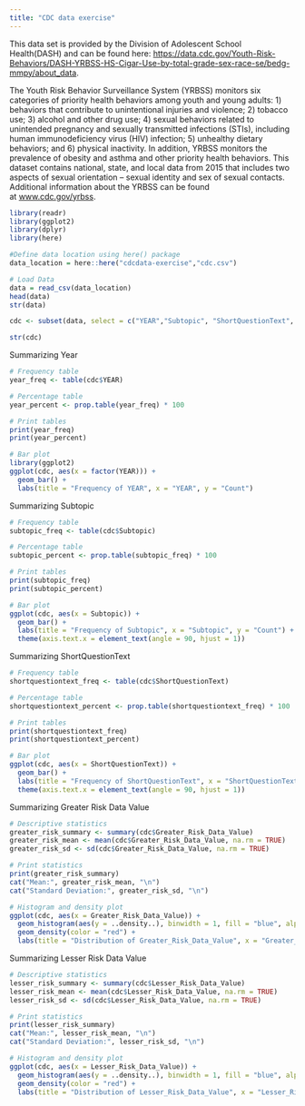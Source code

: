 ```yaml
---
title: "CDC data exercise"
---
```


This data set is provided by the Division of Adolescent School Health(DASH) and can be found here: <https://data.cdc.gov/Youth-Risk-Behaviors/DASH-YRBSS-HS-Cigar-Use-by-total-grade-sex-race-se/bedg-mmpy/about_data>.

The Youth Risk Behavior Surveillance System (YRBSS) monitors six categories of priority health behaviors among youth and young adults: 1) behaviors that contribute to unintentional injuries and violence; 2) tobacco use; 3) alcohol and other drug use; 4) sexual behaviors related to unintended pregnancy and sexually transmitted infections (STIs), including human immunodeficiency virus (HIV) infection; 5) unhealthy dietary behaviors; and 6) physical inactivity. In addition, YRBSS monitors the prevalence of obesity and asthma and other priority health behaviors. This dataset contains national, state, and local data from 2015 that includes two aspects of sexual orientation – sexual identity and sex of sexual contacts. Additional information about the YRBSS can be found at [www.cdc.gov/yrbss](http://www.cdc.gov/yrbss).

```r
library(readr)
library(ggplot2)
library(dplyr)
library(here)
```

```r
#Define data location using here() package
data_location = here::here("cdcdata-exercise","cdc.csv")

# Load Data
data = read_csv(data_location)
head(data)
str(data)

```

```r
cdc <- subset(data, select = c("YEAR","Subtopic", "ShortQuestionText", "Greater_Risk_Data_Value", "Lesser_Risk_Data_Value"))

str(cdc)
```

Summarizing Year

```r
# Frequency table
year_freq <- table(cdc$YEAR)

# Percentage table
year_percent <- prop.table(year_freq) * 100

# Print tables
print(year_freq)
print(year_percent)

# Bar plot
library(ggplot2)
ggplot(cdc, aes(x = factor(YEAR))) +
  geom_bar() +
  labs(title = "Frequency of YEAR", x = "YEAR", y = "Count")

```

Summarizing Subtopic

```r
# Frequency table
subtopic_freq <- table(cdc$Subtopic)

# Percentage table
subtopic_percent <- prop.table(subtopic_freq) * 100

# Print tables
print(subtopic_freq)
print(subtopic_percent)

# Bar plot
ggplot(cdc, aes(x = Subtopic)) +
  geom_bar() +
  labs(title = "Frequency of Subtopic", x = "Subtopic", y = "Count") +
  theme(axis.text.x = element_text(angle = 90, hjust = 1))
```

Summarizing ShortQuestionText

```r
# Frequency table
shortquestiontext_freq <- table(cdc$ShortQuestionText)

# Percentage table
shortquestiontext_percent <- prop.table(shortquestiontext_freq) * 100

# Print tables
print(shortquestiontext_freq)
print(shortquestiontext_percent)

# Bar plot
ggplot(cdc, aes(x = ShortQuestionText)) +
  geom_bar() +
  labs(title = "Frequency of ShortQuestionText", x = "ShortQuestionText", y = "Count") +
  theme(axis.text.x = element_text(angle = 90, hjust = 1))
```

Summarizing Greater Risk Data Value

```r
# Descriptive statistics
greater_risk_summary <- summary(cdc$Greater_Risk_Data_Value)
greater_risk_mean <- mean(cdc$Greater_Risk_Data_Value, na.rm = TRUE)
greater_risk_sd <- sd(cdc$Greater_Risk_Data_Value, na.rm = TRUE)

# Print statistics
print(greater_risk_summary)
cat("Mean:", greater_risk_mean, "\n")
cat("Standard Deviation:", greater_risk_sd, "\n")

# Histogram and density plot
ggplot(cdc, aes(x = Greater_Risk_Data_Value)) +
  geom_histogram(aes(y = ..density..), binwidth = 1, fill = "blue", alpha = 0.7) +
  geom_density(color = "red") +
  labs(title = "Distribution of Greater_Risk_Data_Value", x = "Greater_Risk_Data_Value", y = "Density")
```

Summarizing Lesser Risk Data Value

```r
# Descriptive statistics
lesser_risk_summary <- summary(cdc$Lesser_Risk_Data_Value)
lesser_risk_mean <- mean(cdc$Lesser_Risk_Data_Value, na.rm = TRUE)
lesser_risk_sd <- sd(cdc$Lesser_Risk_Data_Value, na.rm = TRUE)

# Print statistics
print(lesser_risk_summary)
cat("Mean:", lesser_risk_mean, "\n")
cat("Standard Deviation:", lesser_risk_sd, "\n")

# Histogram and density plot
ggplot(cdc, aes(x = Lesser_Risk_Data_Value)) +
  geom_histogram(aes(y = ..density..), binwidth = 1, fill = "blue", alpha = 0.7) +
  geom_density(color = "red") +
  labs(title = "Distribution of Lesser_Risk_Data_Value", x = "Lesser_Risk_Data_Value", y = "Density")
```
